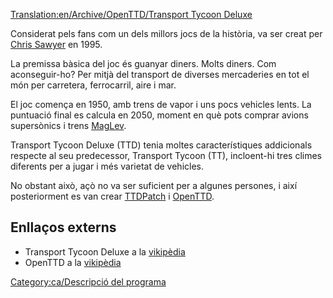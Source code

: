 [[Translation:en/Archive/OpenTTD/Transport Tycoon Deluxe]]

Considerat pels fans com un dels millors jocs de la història, va ser creat per [http://www.chrissawyer.com Chris Sawyer] en 1995.

La premissa bàsica del joc és guanyar diners. Molts diners. Com aconseguir-ho? Per mitjà del transport de diverses mercaderies en tot el món per carretera, ferrocarril, aire i mar.

El joc comença en 1950, amb trens de vapor i uns pocs vehicles lents. La puntuació final es calcula en 2050, moment en què pots comprar avions supersònics i trens [[ca/Manual/Base Set/MagLev|MagLev]].

Transport Tycoon Deluxe (TTD) tenia moltes característiques addicionals respecte al seu predecessor, Transport Tycoon (TT), incloent-hi tres climes diferents per a jugar i més varietat de vehicles.

No obstant això, açò no va ser suficient per a algunes persones, i així posteriorment es van crear [[ca/Archive/OpenTTD/TTDPatch|TTDPatch]] i [[ca/Manual/Main Page|OpenTTD]].

==Enllaços externs==
* Transport Tycoon Deluxe a la [https://www.wikipedia.org/wiki/ca:Transport_Tycoon vikipèdia]
* OpenTTD a la [https://www.wikipedia.org/wiki/ca:OpenTTD vikipèdia]
[[Category:ca/Descripció del programa]]